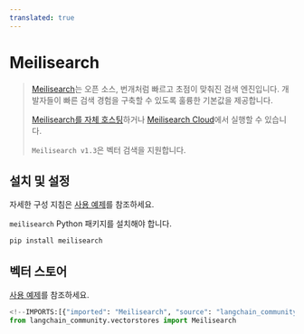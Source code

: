 ```yaml
---
translated: true
---
```


# Meilisearch

> [Meilisearch](https://meilisearch.com)는 오픈 소스, 번개처럼 빠르고 초점이 맞춰진 검색 엔진입니다.
> 개발자들이 빠른 검색 경험을 구축할 수 있도록 훌륭한 기본값을 제공합니다.
>
> [Meilisearch를 자체 호스팅](https://www.meilisearch.com/docs/learn/getting_started/installation#local-installation)하거나 [Meilisearch Cloud](https://www.meilisearch.com/pricing)에서 실행할 수 있습니다.
>
>`Meilisearch v1.3`은 벡터 검색을 지원합니다.

## 설치 및 설정

자세한 구성 지침은 [사용 예제](/docs/integrations/vectorstores/meilisearch)를 참조하세요.

`meilisearch` Python 패키지를 설치해야 합니다.

```bash
pip install meilisearch
```

## 벡터 스토어

[사용 예제](/docs/integrations/vectorstores/meilisearch)를 참조하세요.

```python
<!--IMPORTS:[{"imported": "Meilisearch", "source": "langchain_community.vectorstores", "docs": "https://api.python.langchain.com/en/latest/vectorstores/langchain_community.vectorstores.meilisearch.Meilisearch.html", "title": "Meilisearch"}]-->
from langchain_community.vectorstores import Meilisearch
```

